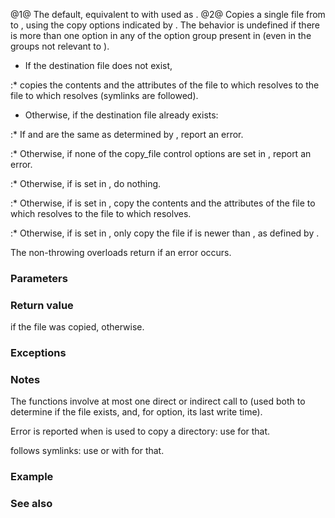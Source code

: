 {{cpp/experimental/fs/title|copy_file}}
{{cpp/experimental/fs/navbar}}
{{dcl begin}}
{{dcl header|experimental/filesystem}}
{{dcl|num=1|since=fs_ts|1=
bool copy_file( const path&amp; from, const path&amp; to );
bool copy_file( const path&amp; from, const path&amp; to, error_code&amp; ec );
}}
{{dcl|num=2|since=fs_ts|1=
bool copy_file( const path&amp; from, const path&amp; to, copy_options options );
bool copy_file( const path&amp; from, const path&amp; to, copy_options options, error_code&amp; ec );
}}
{{dcl end}}

@1@ The default, equivalent to {{v|2}} with {{tt|copy_options::none}} used as {{c|options}}.
@2@ Copies a single file from {{c|from}} to {{c|to}}, using the copy options indicated by {{c|options}}. The behavior is undefined if there is more than one option in any of the {{rlp|copy_options}} option group present in {{c|options}} (even in the groups not relevant to {{tt|copy_file}}).

* If the destination file does not exist,
:* copies the contents and the attributes of the file to which {{c|from}} resolves to the file to which {{c|to}} resolves (symlinks are followed).
* Otherwise, if the destination file already exists:
:* If {{c|to}} and {{c|from}} are the same as determined by {{ltt|cpp/experimental/fs/equivalent|equivalent(from, to)}}, report an error.
:* Otherwise, if none of the copy_file control options are set in {{c|options}}, report an error.
:* Otherwise, if {{tt|copy_options::skip_existing}} is set in {{c|options}}, do nothing.
:* Otherwise, if {{tt|copy_options::overwrite_existing}} is set in {{c|options}}, copy the contents and the attributes of the file to which {{c|from}} resolves to the file to which {{c|to}} resolves.
:* Otherwise, if {{tt|copy_options::update_existing}} is set in {{c|options}}, only copy the file if {{c|from}} is newer than {{c|to}}, as defined by {{ltt|cpp/experimental/fs/last_write_time|last_write_time()}}.

The non-throwing overloads return {{c|false}} if an error occurs.

===Parameters===
{{par begin}}
{{par|from|path to the source file}}
{{par|to|path to the target file}}
{{par|ec|out-parameter for error reporting in the non-throwing overload}}
{{par end}}

===Return value===
{{c|true}} if the file was copied, {{c|false}} otherwise.

===Exceptions===
{{cpp/experimental/fs/error_handling|from|to}}

===Notes===
The functions involve at most one direct or indirect call to {{ltt|cpp/experimental/fs/status|status(to)}} (used both to determine if the file exists, and, for {{tt|copy_options::update_existing}} option, its last write time).

Error is reported when {{tt|copy_file}} is used to copy a directory: use {{ltt|cpp/experimental/fs/copy|copy}} for that.

{{tt|copy_file}} follows symlinks: use {{ltt|cpp/experimental/fs/copy_symlink|copy_symlink}} or {{ltt|cpp/experimental/fs/copy|copy}} with {{tt|copy_options::copy_symlinks}} for that.

===Example===
{{example
|code=
#include &lt;experimental/filesystem&gt;
#include &lt;fstream&gt;
#include &lt;iostream&gt;
namespace fs = std::experimental::filesystem;

int main()
{
    fs::create_directory("sandbox");
    std::ofstream("sandbox/file1.txt").put('a');

    fs::copy_file("sandbox/file1.txt", "sandbox/file2.txt");

    // now there are two files in sandbox:
    std::cout &lt;&lt; "file1.txt holds : "
              &lt;&lt; std::ifstream("sandbox/file1.txt").rdbuf() &lt;&lt; '\n';
    std::cout &lt;&lt; "file2.txt holds : "
              &lt;&lt; std::ifstream("sandbox/file2.txt").rdbuf() &lt;&lt; '\n';

    // fail to copy directory
    fs::create_directory("sandbox/abc");
    try
    {
        fs::copy_file("sandbox/abc", "sandbox/def");
    }
    catch (fs::filesystem_error&amp; e)
    {
        std::cout &lt;&lt; "Could not copy sandbox/abc: " &lt;&lt; e.what() &lt;&lt; '\n';
    }
    fs::remove_all("sandbox");
}
|p=true
|output=
file1.txt holds : a
file2.txt holds : a
Could not copy sandbox/abc: copy_file: Is a directory: "sandbox/abc", "sandbox/def"
}}

===See also===
{{dsc begin}}
{{dsc inc|cpp/experimental/fs/dsc copy_options}}
{{dsc inc|cpp/experimental/fs/dsc copy_symlink}}
{{dsc inc|cpp/experimental/fs/dsc copy}}
{{dsc end}}